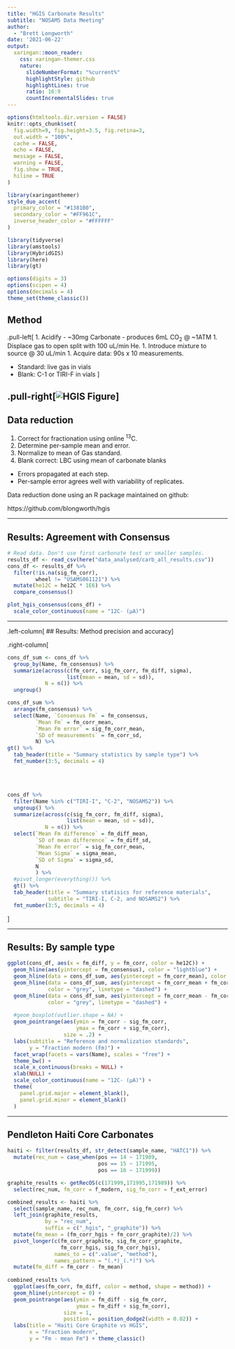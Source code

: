 ```yaml
---
title: "HGIS Carbonate Results"
subtitle: "NOSAMS Data Meeting"
author: 
  - "Brett Longworth"
date: '2021-06-22'
output:
  xaringan::moon_reader:
    css: xaringan-themer.css
    nature:
      slideNumberFormat: "%current%"
      highlightStyle: github
      highlightLines: true
      ratio: 16:9
      countIncrementalSlides: true
---
```


```r
options(htmltools.dir.version = FALSE)
knitr::opts_chunk$set(
  fig.width=9, fig.height=3.5, fig.retina=3,
  out.width = "100%",
  cache = FALSE,
  echo = FALSE,
  message = FALSE, 
  warning = FALSE,
  fig.show = TRUE,
  hiline = TRUE
)
```

```r
library(xaringanthemer)
style_duo_accent(
  primary_color = "#1381B0",
  secondary_color = "#FF961C",
  inverse_header_color = "#FFFFFF"
)
```

```r
library(tidyverse)
library(amstools)
library(HybridGIS)
library(here)
library(gt)

options(digits = 3)
options(scipen = 4)
options(decimals = 4)
theme_set(theme_classic())
```

## Method

.pull-left[
1. Acidify
  - ~30mg Carbonate 
  - produces 6mL CO<sub>2</sub> @ ~1ATM
1. Displace gas to open split with 100 uL/min He.
1. Introduce mixture to source @ 30 uL/min
1. Acquire data: 90s x 10 measurements.


- Standard: live gas in vials
- Blank: C-1 or TIRI-F in vials
]

.pull-right[![HGIS Figure](images/HGIS_open_split_drawing.svg)]
---

## Data reduction

1. Correct for fractionation using online <sup>13</sup>C.
1. Determine per-sample mean and error.
1. Normalize to mean of Gas standard.
1. Blank correct: LBC using mean of carbonate blanks

- Errors propagated at each step. 
- Per-sample error agrees well with variability of replicates.

Data reduction done using an R package maintained on github:

https://github.com/blongworth/hgis


---

## Results: Agreement with Consensus

```r
# Read data. Don't use first carbonate test or smaller samples.
results_df <- read_csv(here("data_analysed/carb_all_results.csv"))
cons_df <- results_df %>% 
  filter(!is.na(sig_fm_corr),
         wheel != "USAMS061121") %>% 
  mutate(he12C = he12C * 1E6) %>% 
  compare_consensus()
```

```r
plot_hgis_consensus(cons_df) +
  scale_color_continuous(name = "12C- (μA)")
```
---

.left-column[
## Results: Method precision and accuracy
]

.right-column[
```r
cons_df_sum <- cons_df %>% 
  group_by(Name, fm_consensus) %>% 
  summarize(across(c(fm_corr, sig_fm_corr, fm_diff, sigma),
                   list(mean = mean, sd = sd)),
            N = n()) %>% 
  ungroup()

cons_df_sum %>% 
  arrange(fm_consensus) %>% 
  select(Name, `Consensus Fm` = fm_consensus,
         `Mean Fm` = fm_corr_mean,
         `Mean Fm error` = sig_fm_corr_mean,
         `SD of measurements` = fm_corr_sd,
         N) %>% 
gt() %>% 
  tab_header(title = "Summary statistics by sample type") %>% 
  fmt_number(3:5, decimals = 4)
```
<br>
<br>

```r
cons_df %>% 
  filter(Name %in% c("TIRI-I", "C-2", "NOSAMS2")) %>% 
  ungroup() %>% 
  summarize(across(c(sig_fm_corr, fm_diff, sigma),
                   list(mean = mean, sd = sd)),
            N = n()) %>% 
  select(`Mean Fm difference` = fm_diff_mean,
         `SD of mean difference` = fm_diff_sd,
         `Mean Fm error` = sig_fm_corr_mean,
         `Mean Sigma` = sigma_mean,
         `SD of Sigma` = sigma_sd,
         N
         ) %>%  
  #pivot_longer(everything()) %>% 
  gt() %>% 
  tab_header(title = "Summary statisics for reference materials",
             subtitle = "TIRI-I, C-2, and NOSAMS2") %>% 
  fmt_number(3:5, decimals = 4)
```
]

---

## Results: By sample type

```r
ggplot(cons_df, aes(x = fm_diff, y = fm_corr, color = he12C)) +
  geom_hline(aes(yintercept = fm_consensus), color = "lightblue") +
  geom_hline(data = cons_df_sum, aes(yintercept = fm_corr_mean), color = "darkgray") +
  geom_hline(data = cons_df_sum, aes(yintercept = fm_corr_mean + fm_corr_sd), 
             color = "grey", linetype = "dashed") +
  geom_hline(data = cons_df_sum, aes(yintercept = fm_corr_mean - fm_corr_sd),
             color = "grey", linetype = "dashed") +
  
  #geom_boxplot(outlier.shape = NA) +
  geom_pointrange(aes(ymin = fm_corr - sig_fm_corr, 
                      ymax = fm_corr + sig_fm_corr), 
                  size = .2) +
  labs(subtitle = "Reference and normalization standards",
       y = "Fraction modern (Fm)") +
  facet_wrap(facets = vars(Name), scales = "free") +
  theme_bw() +
  scale_x_continuous(breaks = NULL) +
  xlab(NULL) +
  scale_color_continuous(name = "12C- (μA)") +
  theme(
    panel.grid.major = element_blank(),
    panel.grid.minor = element_blank()
  )
```

---

## Pendleton Haiti Core Carbonates


```r
haiti <- filter(results_df, str_detect(sample_name, "HATC1")) %>% 
  mutate(rec_num = case_when(pos == 14 ~ 171989,
                             pos == 15 ~ 171995,
                             pos == 16 ~ 171999))

graphite_results <- getRecOS(c(171999,171995,171989)) %>% 
  select(rec_num, fm_corr = f_modern, sig_fm_corr = f_ext_error)

combined_results <- haiti %>% 
  select(sample_name, rec_num, fm_corr, sig_fm_corr) %>% 
  left_join(graphite_results,
            by = "rec_num", 
            suffix = c("_hgis", "_graphite")) %>% 
  mutate(fm_mean = (fm_corr_hgis + fm_corr_graphite)/2) %>% 
  pivot_longer(c(fm_corr_graphite, sig_fm_corr_graphite, 
                 fm_corr_hgis, sig_fm_corr_hgis), 
               names_to = c(".value", "method"),
               names_pattern = "(.*)_(.*)") %>% 
  mutate(fm_diff = fm_corr - fm_mean)
  
combined_results %>% 
  ggplot(aes(fm_corr, fm_diff, color = method, shape = method)) +
  geom_hline(yintercept = 0) +
  geom_pointrange(aes(ymin = fm_diff - sig_fm_corr, 
                      ymax = fm_diff + sig_fm_corr),
                  size = 1,
                  position = position_dodge2(width = 0.02)) +
  labs(title = "Haiti Core Graphite vs HGIS",
       x = "Fraction modern",
       y = "Fm - mean Fm") + theme_classic()
```

